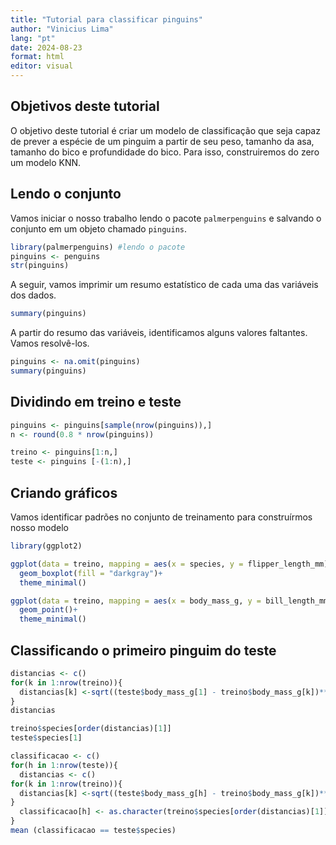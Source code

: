 ```yaml
---
title: "Tutorial para classificar pinguins"
author: "Vinicius Lima"
lang: "pt"
date: 2024-08-23
format: html
editor: visual
---
```


## Objetivos deste tutorial

O objetivo deste tutorial é criar um modelo de classificação que seja capaz de prever a espécie de um pinguim a partir de seu peso, tamanho da asa, tamanho do bico e profundidade do bico. Para isso, construiremos do zero um modelo KNN.

## Lendo o conjunto

Vamos iniciar o nosso trabalho lendo o pacote `palmerpenguins` e salvando o conjunto em um objeto chamado `pinguins`.

```r
library(palmerpenguins) #lendo o pacote
pinguins <- penguins
str(pinguins)
```

A seguir, vamos imprimir um resumo estatístico de cada uma das variáveis dos dados.

```r
summary(pinguins)
```

A partir do resumo das variáveis, identificamos alguns valores faltantes. Vamos resolvê-los.

```r
pinguins <- na.omit(pinguins)
summary(pinguins)
```

## Dividindo em treino e teste

```r
pinguins <- pinguins[sample(nrow(pinguins)),]
n <- round(0.8 * nrow(pinguins))

treino <- pinguins[1:n,]
teste <- pinguins [-(1:n),]
```

## Criando gráficos

Vamos identificar padrões no conjunto de treinamento para construírmos nosso modelo

```r
library(ggplot2)

ggplot(data = treino, mapping = aes(x = species, y = flipper_length_mm))+
  geom_boxplot(fill = "darkgray")+
  theme_minimal()
```

```r
ggplot(data = treino, mapping = aes(x = body_mass_g, y = bill_length_mm, color = species))+
  geom_point()+
  theme_minimal()
```

## Classificando o primeiro pinguim do teste

```r
distancias <- c()
for(k in 1:nrow(treino)){
  distancias[k] <-sqrt((teste$body_mass_g[1] - treino$body_mass_g[k])**2 + (teste$bill_length_mm[1] - treino$bill_length_mm[k])**2)
}
distancias

```

```r
treino$species[order(distancias)[1]]
teste$species[1]
```

```r
classificacao <- c()
for(h in 1:nrow(teste)){
  distancias <- c()
for(k in 1:nrow(treino)){
  distancias[k] <-sqrt((teste$body_mass_g[h] - treino$body_mass_g[k])**2 + (teste$bill_length_mm[h] - treino$bill_length_mm[k])**2)
}
  classificacao[h] <- as.character(treino$species[order(distancias)[1]])
}
mean (classificacao == teste$species)
```

